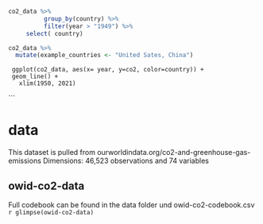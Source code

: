 ```r
co2_data %>%
          group_by(country) %>%
          filter(year > "1949") %>%
     select( country)
```

```r
co2_data %>%
  mutate(example_countries <- "United Sates, China")
```

     ggplot(co2_data, aes(x= year, y=co2, color=country)) +
     geom_line() +
       xlim(1950, 2021)
```


# data

This dataset is pulled from ourworldindata.org/co2-and-greenhouse-gas-emissions
Dimensions: 46,523 observations and 74 variables

## owid-co2-data

Full codebook can be found in the data folder und owid-co2-codebook.csv
`r glimpse(owid-co2-data)`
